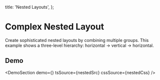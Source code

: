 
  title: 'Nested Layouts',
};

# Complex Nested Layout

Create sophisticated nested layouts by combining multiple groups. This example shows a three-level hierarchy: horizontal → vertical → horizontal.

## Demo

<DemoSection demo={<NestedDemo />} tsSource={nestedSrc} cssSource={nestedCss} />
